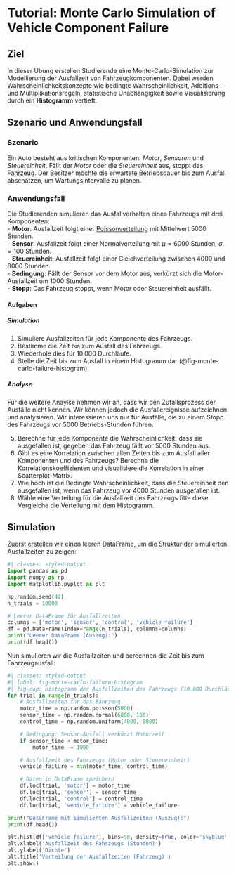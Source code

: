 # Tutorial: Monte Carlo Simulation of Vehicle Component Failure {.unnumbered}

## Ziel {#sec-monte-carlo-objective}

In dieser Übung erstellen Studierende eine Monte-Carlo-Simulation zur Modellierung der Ausfallzeit von Fahrzeugkomponenten. Dabei werden Wahrscheinlichkeitskonzepte wie bedingte Wahrscheinlichkeit, Additions- und Multiplikationsregeln, statistische Unabhängigkeit sowie Visualisierung durch ein __Histogramm__ vertieft.

## Szenario und Anwendungsfall {#sec-monte-carlo-story}

### Szenario

Ein Auto besteht aus kritischen Komponenten: _Motor_, _Sensoren_ und _Steuereinheit_. Fällt der _Motor_ oder die _Steuereinheit_ aus, stoppt das Fahrzeug. Der Besitzer möchte die erwartete Betriebsdauer bis zum Ausfall abschätzen, um Wartungsintervalle zu planen.

### Anwendungsfall

Die Studierenden simulieren das Ausfallverhalten eines Fahrzeugs mit drei Komponenten:  
- __Motor__: Ausfallzeit folgt einer [Poissonverteilung](https://de.wikipedia.org/wiki/Poisson-Verteilung) mit Mittelwert 5000 Stunden.  
- __Sensor__: Ausfallzeit folgt einer Normalverteilung mit $\mu = 6000$ Stunden, $\sigma = 100$ Stunden.  
- __Steuereinheit__: Ausfallzeit folgt einer Gleichverteilung zwischen 4000 und 8000 Stunden.  
- __Bedingung__: Fällt der Sensor vor dem Motor aus, verkürzt sich die Motor-Ausfallzeit um 1000 Stunden.  
- __Stopp__: Das Fahrzeug stoppt, wenn Motor oder Steuereinheit ausfällt.

#### Aufgaben

##### Simulation

1. Simuliere Ausfallzeiten für jede Komponente des Fahrzeugs.
2. Bestimme die Zeit bis zum Ausfall des Fahrzeugs.
3. Wiederhole dies für 10.000 Durchläufe.
4. Stelle die Zeit bis zum Ausfall in einem Histogramm dar (@fig-monte-carlo-failure-histogram).

##### Analyse

Für die weitere Anaylse nehmen wir an, dass wir den Zufallsprozess der Ausfälle nicht kennen. Wir können jedoch die Ausfallereignisse aufzeichnen und analysieren. Wir interessieren uns nur für Ausfälle, die zu einem Stopp des Fahrzeugs vor 5000 Betriebs-Stunden führen.

5. Berechne für jede Komponente die Wahrscheinlichkeit, dass sie ausgefallen ist, gegeben das Fahrzeug fällt vor 5000 Stunden aus. 
6. Gibt es eine Korrelation zwischen allen Zeiten bis zum Ausfall  aller Komponenten und des Fahrzeugs? Berechne die Korrelationskoeffizienten und visualisiere die Korrelation in einer Scatterplot-Matrix.
7. Wie hoch ist die Bedingte Wahrscheinlichkeit, dass die Steuereinheit den ausgefallen ist, wenn das Fahrzeug vor 4000 Stunden ausgefallen ist.
8. Wähle eine Verteilung für die Ausfallzeit des Fahrzeugs fitte diese. Vergleiche die Verteilung mit dem Histogramm.

## Simulation {#sec-monte-carlo-simulation}

Zuerst erstellen wir einen leeren DataFrame, um die Struktur der simulierten Ausfallzeiten zu zeigen:

```python
#| classes: styled-output
import pandas as pd
import numpy as np
import matplotlib.pyplot as plt

np.random.seed(42)
n_trials = 10000

# Leerer DataFrame für Ausfallzeiten
columns = ['motor', 'sensor', 'control', 'vehicle_failure']
df = pd.DataFrame(index=range(n_trials), columns=columns)
print("Leerer DataFrame (Auszug):")
print(df.head())
```

Nun simulieren wir die Ausfallzeiten und berechnen die Zeit bis zum Fahrzeugausfall:

```python
#| classes: styled-output
#| label: fig-monte-carlo-failure-histogram
#| fig-cap: Histogramm der Ausfallzeiten des Fahrzeugs (10.000 Durchläufe).
for trial in range(n_trials):
    # Ausfallzeiten für das Fahrzeug
    motor_time = np.random.poisson(5000)
    sensor_time = np.random.normal(6000, 100)
    control_time = np.random.uniform(4000, 8000)

    # Bedingung: Sensor-Ausfall verkürzt Motorzeit
    if sensor_time < motor_time:
        motor_time -= 1000

    # Ausfallzeit des Fahrzeugs (Motor oder Steuereinheit)
    vehicle_failure = min(motor_time, control_time)

    # Daten in DataFrame speichern
    df.loc[trial, 'motor'] = motor_time
    df.loc[trial, 'sensor'] = sensor_time
    df.loc[trial, 'control'] = control_time
    df.loc[trial, 'vehicle_failure'] = vehicle_failure

print("DataFrame mit simulierten Ausfallzeiten (Auszug):")
print(df.head())

plt.hist(df['vehicle_failure'], bins=50, density=True, color='skyblue', alpha=0.7)
plt.xlabel('Ausfallzeit des Fahrzeugs (Stunden)')
plt.ylabel('Dichte')
plt.title('Verteilung der Ausfallzeiten (Fahrzeug)')
plt.show()
```

